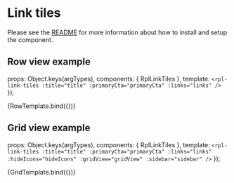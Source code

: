 
<Meta title="Organisms/Link tiles" />

# Link tiles
Please see the [README](https://github.com/dpc-sdp/ripple/blob/master/packages/components/Organisms/LinkTiles/README.md) for more information about how to install and setup the component.

## Row view example

  props: Object.keys(argTypes),
  components: { RplLinkTiles },
  template: `<rpl-link-tiles :title="title" :primaryCta="primaryCta" :links="links" />`
});

<Canvas>
  <Story
    name="Row view"
    args={{
      title: 'Languages',
      primaryCta: { text: 'View all languages', url: '#' },
      links: [
        { text: 'عربي / Arabic', url: '#' },
        { text: '中文 / Chinese', url: '#' },
        { text: 'Türkçe / Turkish', url: '#' },
        { text: 'Việt-ngữ / Vietnamese', url: '#' }
      ]
    }}
  >
    {RowTemplate.bind({})}
  </Story>
</Canvas>

<ArgsTable of={RplLinkTiles} />

## Grid view example

  props: Object.keys(argTypes),
  components: { RplLinkTiles },
  template: `<rpl-link-tiles
            :title="title"
            :primaryCta="primaryCta"
            :links="links"
            :hideIcons="hideIcons"
            :gridView="gridView"
            :sidebar="sidebar" />`
});

<Canvas>
  <Story
    name="Grid view"
    args={{
      title: 'Information about',
      primaryCta: { text: 'View all languages', url: '#' },
      links: [
        { text: 'COVID-19 Coronavirus', url: '#', image: svgPlaceholder({ width: 64, height: 64 }) },
        { text: 'Character references', url: '#', image: svgPlaceholder({ width: 64, height: 64 }) },
        { text: 'Family violence', url: '#', image: svgPlaceholder({ width: 64, height: 64 }) },
        { text: 'Driving offences', url: '#', image: svgPlaceholder({ width: 64, height: 64 }) },
        { text: 'Divorce', url: '#', image: svgPlaceholder({ width: 64, height: 64 }) },
        { text: 'Housing and tenancy', url: '#', image: svgPlaceholder({ width: 64, height: 64 }) }
      ],
      hideIcons: false,
      gridView: true,
      sidebar: false
    }}
  >
    {GridTemplate.bind({})}
  </Story>
</Canvas>

<ArgsTable of={RplLinkTiles} />
